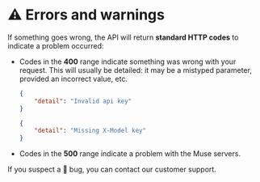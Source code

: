 ---
---

# ⚠️ Errors and warnings

If something goes wrong, the API will return **standard HTTP codes** to indicate a problem occurred:

-   Codes in the **400** range indicate something was wrong with your request. This will usually be detailed: it may be a mistyped parameter, provided an incorrect value, etc.

    ```json title="Example response to a malformed request where the API key is not valid"
    {
        "detail": "Invalid api key"
    }
    ```

    ```json title="Example response to another malformed request where the X-Model header is missing"
    {
        "detail": "Missing X-Model key"
    }
    ```

-   Codes in the **500** range indicate a problem with the Muse servers.

If you suspect a 🐛 bug, you can contact our customer support.
